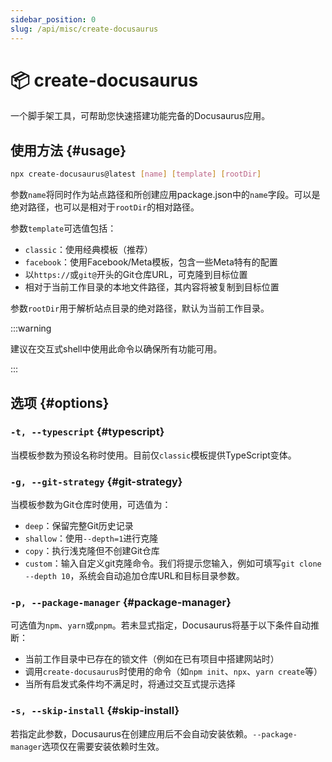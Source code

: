 ```yaml
---
sidebar_position: 0
slug: /api/misc/create-docusaurus
---
```


# 📦 create-docusaurus

一个脚手架工具，可帮助您快速搭建功能完备的Docusaurus应用。

## 使用方法 {#usage}

```bash
npx create-docusaurus@latest [name] [template] [rootDir]
```

参数`name`将同时作为站点路径和所创建应用package.json中的`name`字段。可以是绝对路径，也可以是相对于`rootDir`的相对路径。

参数`template`可选值包括：

- `classic`：使用经典模板（推荐）
- `facebook`：使用Facebook/Meta模板，包含一些Meta特有的配置
- 以`https://`或`git@`开头的Git仓库URL，可克隆到目标位置
- 相对于当前工作目录的本地文件路径，其内容将被复制到目标位置

参数`rootDir`用于解析站点目录的绝对路径，默认为当前工作目录。

:::warning

建议在交互式shell中使用此命令以确保所有功能可用。

:::

## 选项 {#options}

### `-t, --typescript` {#typescript}

当模板参数为预设名称时使用。目前仅`classic`模板提供TypeScript变体。

### `-g, --git-strategy` {#git-strategy}

当模板参数为Git仓库时使用，可选值为：

- `deep`：保留完整Git历史记录
- `shallow`：使用`--depth=1`进行克隆
- `copy`：执行浅克隆但不创建Git仓库
- `custom`：输入自定义git克隆命令。我们将提示您输入，例如可填写`git clone --depth 10`，系统会自动追加仓库URL和目标目录参数。

### `-p, --package-manager` {#package-manager}

可选值为`npm`、`yarn`或`pnpm`。若未显式指定，Docusaurus将基于以下条件自动推断：

- 当前工作目录中已存在的锁文件（例如在已有项目中搭建网站时）
- 调用`create-docusaurus`时使用的命令（如`npm init`、`npx`、`yarn create`等）
- 当所有启发式条件均不满足时，将通过交互式提示选择

### `-s, --skip-install` {#skip-install}

若指定此参数，Docusaurus在创建应用后不会自动安装依赖。`--package-manager`选项仅在需要安装依赖时生效。